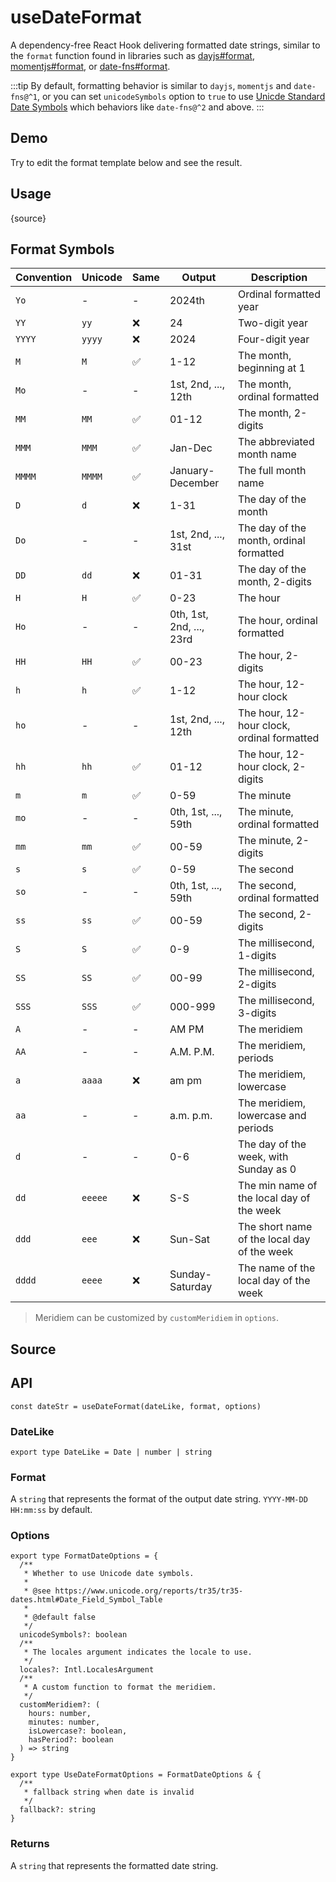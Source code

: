 # useDateFormat


<HooksType category='Utilities' />

A dependency-free React Hook delivering formatted date strings, similar to the `format` function found in libraries such as [dayjs#format](https://day.js.org/docs/en/display/format), [momentjs#format](https://momentjs.com/docs/#/displaying/format/), or [date-fns#format](https://date-fns.org/docs/format).

:::tip
By default, formatting behavior is similar to `dayjs`, `momentjs` and `date-fns@^1`, or you can set `unicodeSymbols` option to `true` to use [Unicde Standard Date Symbols](https://www.unicode.org/reports/tr35/tr35-dates.html#Date_Field_Symbol_Table) which behaviors like `date-fns@^2` and above.
:::

## Demo

Try to edit the format template below and see the result.


<App />

## Usage


<RawCode>{source}</RawCode>

## Format Symbols

| Convention | Unicode | Same | Output                   | Description                                 |
| ---------- | ------- | ---- | ------------------------ | ------------------------------------------- |
| `Yo`       | -       | -    | 2024th                   | Ordinal formatted year                      |
| `YY`       | `yy`    | ❌   | 24                       | Two-digit year                              |
| `YYYY`     | `yyyy`  | ❌   | 2024                     | Four-digit year                             |
| `M`        | `M`     | ✅   | 1-12                     | The month, beginning at 1                   |
| `Mo`       | -       | -    | 1st, 2nd, ..., 12th      | The month, ordinal formatted                |
| `MM`       | `MM`    | ✅   | 01-12                    | The month, 2-digits                         |
| `MMM`      | `MMM`   | ✅   | Jan-Dec                  | The abbreviated month name                  |
| `MMMM`     | `MMMM`  | ✅   | January-December         | The full month name                         |
| `D`        | `d`     | ❌   | 1-31                     | The day of the month                        |
| `Do`       | -       | -    | 1st, 2nd, ..., 31st      | The day of the month, ordinal formatted     |
| `DD`       | `dd`    | ❌   | 01-31                    | The day of the month, 2-digits              |
| `H`        | `H`     | ✅   | 0-23                     | The hour                                    |
| `Ho`       | -       | -    | 0th, 1st, 2nd, ..., 23rd | The hour, ordinal formatted                 |
| `HH`       | `HH`    | ✅   | 00-23                    | The hour, 2-digits                          |
| `h`        | `h`     | ✅   | 1-12                     | The hour, 12-hour clock                     |
| `ho`       | -       | -    | 1st, 2nd, ..., 12th      | The hour, 12-hour clock, ordinal formatted  |
| `hh`       | `hh`    | ✅   | 01-12                    | The hour, 12-hour clock, 2-digits           |
| `m`        | `m`     | ✅   | 0-59                     | The minute                                  |
| `mo`       | -       | -    | 0th, 1st, ..., 59th      | The minute, ordinal formatted               |
| `mm`       | `mm`    | ✅   | 00-59                    | The minute, 2-digits                        |
| `s`        | `s`     | ✅   | 0-59                     | The second                                  |
| `so`       | -       | -    | 0th, 1st, ..., 59th      | The second, ordinal formatted               |
| `ss`       | `ss`    | ✅   | 00-59                    | The second, 2-digits                        |
| `S`        | `S`     | ✅   | 0-9                      | The millisecond, 1-digits                   |
| `SS`       | `SS`    | ✅   | 00-99                    | The millisecond, 2-digits                   |
| `SSS`      | `SSS`   | ✅   | 000-999                  | The millisecond, 3-digits                   |
| `A`        | -       | -    | AM PM                    | The meridiem                                |
| `AA`       | -       | -    | A.M. P.M.                | The meridiem, periods                       |
| `a`        | `aaaa`  | ❌   | am pm                    | The meridiem, lowercase                     |
| `aa`       | -       | -    | a.m. p.m.                | The meridiem, lowercase and periods         |
| `d`        | -       | -    | 0-6                      | The day of the week, with Sunday as 0       |
| `dd`       | `eeeee` | ❌   | S-S                      | The min name of the local day of the week   |
| `ddd`      | `eee`   | ❌   | Sun-Sat                  | The short name of the local day of the week |
| `dddd`     | `eeee`  | ❌   | Sunday-Saturday          | The name of the local day of the week       |

> Meridiem can be customized by `customMeridiem` in `options`.

## Source


<Source />

## API

```tsx
const dateStr = useDateFormat(dateLike, format, options)
```

### DateLike

```tsx
export type DateLike = Date | number | string
```

### Format

A `string` that represents the format of the output date string. `YYYY-MM-DD HH:mm:ss` by default.

### Options

```tsx
export type FormatDateOptions = {
  /**
   * Whether to use Unicode date symbols.
   *
   * @see https://www.unicode.org/reports/tr35/tr35-dates.html#Date_Field_Symbol_Table
   *
   * @default false
   */
  unicodeSymbols?: boolean
  /**
   * The locales argument indicates the locale to use.
   */
  locales?: Intl.LocalesArgument
  /**
   * A custom function to format the meridiem.
   */
  customMeridiem?: (
    hours: number,
    minutes: number,
    isLowercase?: boolean,
    hasPeriod?: boolean
  ) => string
}

export type UseDateFormatOptions = FormatDateOptions & {
  /**
   * fallback string when date is invalid
   */
  fallback?: string
}
```

### Returns

A `string` that represents the formatted date string.
